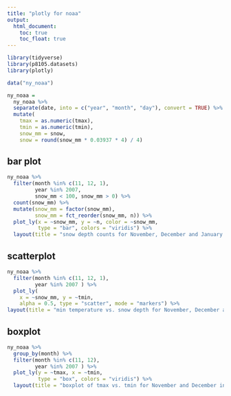 ```yaml
---
title: "plotly for noaa"
output: 
  html_document:
    toc: true
    toc_float: true
---
```



```r
library(tidyverse)
library(p8105.datasets)
library(plotly)
```

```r
data("ny_noaa")

ny_noaa = 
  ny_noaa %>% 
  separate(date, into = c("year", "month", "day"), convert = TRUE) %>% 
  mutate(
    tmax = as.numeric(tmax),
    tmin = as.numeric(tmin),
    snow_mm = snow,
    snow = round(snow_mm * 0.03937 * 4) / 4)
```

## bar plot

```r
ny_noaa %>% 
  filter(month %in% c(11, 12, 1),
         year %in% 2007,
         snow_mm < 100, snow_mm > 0) %>% 
  count(snow_mm) %>% 
  mutate(snow_mm = factor(snow_mm),
         snow_mm = fct_reorder(snow_mm, n)) %>% 
  plot_ly(x = ~snow_mm, y = ~n, color = ~snow_mm,
          type = "bar", colors = "viridis") %>% 
  layout(title = "snow depth counts for November, December and January in 2007")
```

## scatterplot

```r
ny_noaa %>% 
  filter(month %in% c(11, 12, 1),
         year %in% 2007 ) %>% 
  plot_ly(
    x = ~snow_mm, y = ~tmin, 
    alpha = 0.5, type = "scatter", mode = "markers") %>% 
layout(title = "min temperature vs. snow depth for November, December and January in 2007")
```

## boxplot

```r
ny_noaa %>% 
  group_by(month) %>% 
  filter(month %in% c(11, 12),
         year %in% 2007 ) %>% 
  plot_ly(y = ~tmax, x = ~tmin,
          type = "box", colors = "viridis") %>% 
  layout(title = "boxplot of tmax vs. tmin for November and December in 2007")
```
